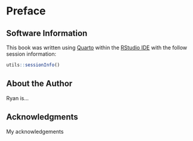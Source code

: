 # Preface {.unnumbered}

## Software Information

This book was written using [Quarto](https://quarto.org/) within the [RStudio IDE](http://www.rstudio.com/ide/) with the follow session information:

```r
utils::sessionInfo()
```

## About the Author

Ryan is...

## Acknowledgments

My acknowledgements
